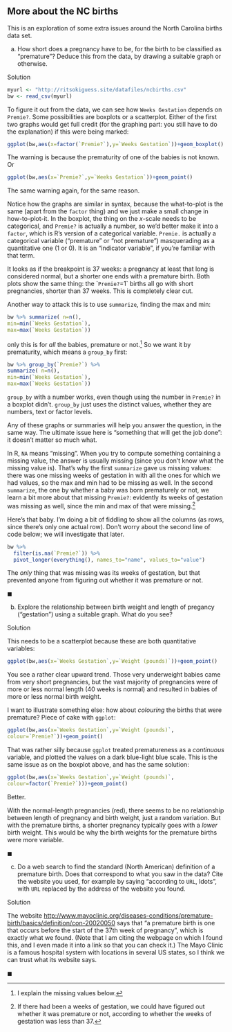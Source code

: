 ##  More about the NC births


 This is an exploration of
some extra issues around the North Carolina births data set.




(a) How short does a pregnancy have to be, for the birth to be
classified as "premature"? Deduce this from the data, by drawing a
suitable graph or otherwise. 



Solution

```r
myurl <- "http://ritsokiguess.site/datafiles/ncbirths.csv"
bw <- read_csv(myurl)
```



To figure it out from the data, we can
see how ``Weeks Gestation`` depends
on ``Premie?``. Some possibilities are boxplots or a
scatterplot. Either of the first two graphs would get full credit (for
the graphing part: you still have to do the explanation) if this
were being marked:
```r
ggplot(bw,aes(x=factor(`Premie?`),y=`Weeks Gestation`))+geom_boxplot()
```   

The warning is because the prematurity of one of the babies is not known.
Or

```r
ggplot(bw,aes(x=`Premie?`,y=`Weeks Gestation`))+geom_point()
``` 

The same warning again, for the same reason.

Notice how the graphs are similar in syntax, because the
what-to-plot is the same (apart from the `factor` thing) and we
just make a small change in 
how-to-plot-it. In the boxplot, the thing on the $x$-scale needs to be
categorical, and ``Premie?`` is actually a number, so we'd better
make it into a `factor`, which is R's version of a categorical
variable. 
``Premie.`` is actually a categorical variable ("premature" or
"not premature")
masquerading as a quantitative one (1 or 0). It is an "indicator variable", if
you're familiar with that term.

It looks as if the breakpoint is 37 weeks: a pregnancy at least that
long is considered normal, but a shorter one ends with a premature
birth. Both plots show the same thing: the ``Premie?`=1` births
all go with short pregnancies, shorter than 37 weeks. This is
completely clear cut.

Another way to attack this is to use `summarize`, finding the
max and min:
```r
bw %>% summarize( n=n(),
min=min(`Weeks Gestation`),
max=max(`Weeks Gestation`))
``` 

only this is for *all* the babies, premature or not.^[I  explain the missing values below.] So we want it by prematurity,
which means a `group_by` first:

```r
bw %>% group_by(`Premie?`) %>%
summarize( n=n(),
min=min(`Weeks Gestation`),
max=max(`Weeks Gestation`))
```  

`group_by` with a number works, even though using the number
in ``Premie?`` in a boxplot didn't. `group_by` just uses
the distinct values, whether they are numbers, text or factor levels.

Any of these graphs or summaries will help you answer the question, in
the same way. The ultimate issue here is "something that will get the job done": it doesn't matter so much what.

In R, `NA` means "missing". When you try to compute something
containing a missing value, the answer is usually missing (since you
don't know what the missing value is). That's why the first
`summarize` gave us missing values: there was one missing weeks
of gestation in with all the ones for which we had values, so the max
and min had to be missing as well. In the second `summarize`,
the one by whether a baby was born prematurely or not, we learn a bit
more about that missing ``Premie?``: evidently its weeks of
gestation was missing as well, since the min and max of that were
missing.^[If there had been a weeks of gestation, we could have figured out whether it was premature or not, according to whether the weeks of gestation was less than 37.]

Here's that baby. I'm doing a bit of fiddling to show all the columns
(as rows, since there's only one actual row). Don't worry about the
second line of code below; we will investigate that later.
```r
bw %>% 
  filter(is.na(`Premie?`)) %>% 
  pivot_longer(everything(), names_to="name", values_to="value")
``` 

The *only* thing that was missing was its weeks of gestation, but
that prevented anyone from figuring out whether it was premature or
not. 
                            
$\blacksquare$

(b) Explore the relationship between birth weight and
length of pregancy ("gestation") using a suitable graph. What do you
see?



Solution



This needs
to be a scatterplot because these are both quantitative variables:

```r
ggplot(bw,aes(x=`Weeks Gestation`,y=`Weight (pounds)`))+geom_point()
``` 

You see a rather clear upward trend. Those very underweight babies
came from very short pregnancies, but the vast majority of pregnancies
were of more or less normal length (40 weeks is normal) and resulted
in babies of more or less normal birth weight.

I want to illustrate something else: how about *colouring* the
births that were premature? Piece of cake with `ggplot`:

```r
ggplot(bw,aes(x=`Weeks Gestation`,y=`Weight (pounds)`,
colour=`Premie?`))+geom_point()
``` 

That was rather silly because `ggplot` treated prematureness as a *continuous* variable, and plotted the values on a dark blue-light blue scale. This is the same issue as on the boxplot above, and has the same solution:

```r
ggplot(bw,aes(x=`Weeks Gestation`,y=`Weight (pounds)`,
colour=factor(`Premie?`)))+geom_point()
``` 

Better.

With the normal-length pregnancies (red), there seems to be no
relationship between length of pregnancy and birth weight, just a
random variation. But with the premature births, a shorter pregnancy
typically goes with a *lower* birth weight. This would be why the
birth weights for the premature births were more variable.


$\blacksquare$

(c) Do a web search to find the standard (North American)
definition of a premature birth. Does that correspond to what you saw
in the data? Cite the website you used, for example by saying
"according to `URL`, ldots", with `URL` replaced by
the address of the website you found.



Solution


The website [http://www.mayoclinic.org/diseases-conditions/premature-birth/basics/definition/con-20020050](http://www.mayoclinic.org/diseases-conditions/premature-birth/basics/definition/con-20020050)
says that "a premature birth is one that occurs before the start of the 37th week of pregnancy", 
which is exactly what we found. (Note
that I am citing the webpage on which I found this, and I even made it
into a link so that you can check it.) The Mayo Clinic is a famous
hospital system with locations in several US states, so I think we can
trust what its website says.

$\blacksquare$


